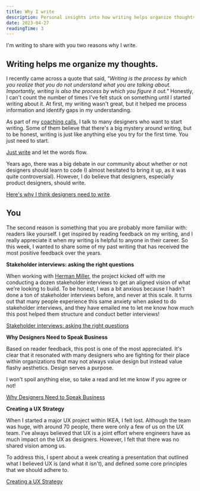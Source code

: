 ```yaml
---
title: Why I write
description: Personal insights into how writing helps organize thoughts and connect with readers, while exploring its importance for designers.
date: 2023-04-27
readingTime: 3
---
```


I'm writing to share with you two reasons why I write.

## Writing helps me organize my thoughts.

I recently came across a quote that said, _"Writing is the process by which you realize that you do not understand what you are talking about. Importantly, writing is also the process by which you figure it out."_ Honestly, I can't count the number of times I've felt stuck on something until I started writing about it. At first, my writing wasn't great, but it helped me process information and identify gaps in my understanding.

As part of my <a href="/coaching">coaching calls</a>, I talk to many designers who want to start writing. Some of them believe that there's a big mystery around writing, but to be honest, writing is just like anything else you try for the first time. You just need to start.

<a href="/justwrite/">Just write</a> and let the words flow.

Years ago, there was a big debate in our community about whether or not designers should learn to code (I almost hesitated to bring it up, as it was quite controversial). However, I do believe that designers, especially product designers, should write.

<a href="/designers-write/">Here's why I think designers need to write</a>.

## You

The second reason is something that you are probably more familiar with: readers like yourself. I get inspired by reading feedback on my writing, and I really appreciate it when my writing is helpful to anyone in their career. So this week, I wanted to share some of my past writing that has received the most positive feedback over the years.

**Stakeholder interviews: asking the right questions**

When working with <a href="/case/hermanmiller/">Herman Miller</a>, the project kicked off with me conducting a dozen stakeholder interviews to get an aligned vision of what we're looking to build. To be honest, I was a bit anxious because I hadn't done a ton of stakeholder interviews before, and never at this scale. It turns out that many people experience this same anxiety when asked to do stakeholder interviews, and they have emailed me to let me know how much this post helped them structure and conduct better interviews!

<a href="/stakeholder/">Stakeholder interviews: asking the right questions</a>

**Why Designers Need to Speak Business**

Based on reader feedback, this post is one of the most appreciated. It's clear that it resonated with many designers who are fighting for their place within organizations that may not always value design but instead value flashy aesthetics. Design serves a purpose.

I won't spoil anything else, so take a read and let me know if you agree or not!

<a href="/speak-business/">Why Designers Need to Speak Business</a>

**Creating a UX Strategy**

When I started a major UX project within IKEA, I felt lost. Although the team was huge, with around 70 people, there were only a few of us on the UX team. I've always believed that UX is a joint effort where engineers have as much impact on the UX as designers. However, I felt that there was no shared vision among us.

To address this, I spent about a week creating a presentation that outlined what I believed UX is (and what it isn't), and defined some core principles that we should adhere to.

<a href="/uxstrategy/">Creating a UX Strategy</a>